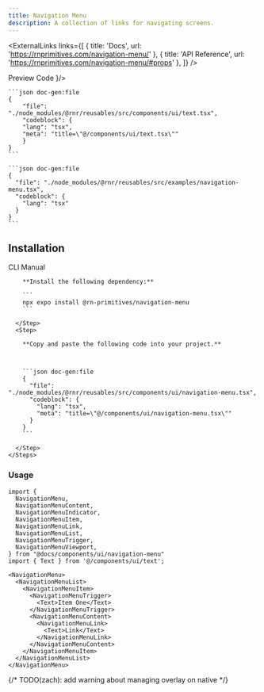 ```yaml
---
title: Navigation Menu
description: A collection of links for navigating screens.
---
```




<ExternalLinks
  links={[
    { title: 'Docs', url: 'https://rnprimitives.com/navigation-menu/' },
    { title: 'API Reference', url: 'https://rnprimitives.com/navigation-menu/#props' },
  ]}
/>

<div className="h-5"/>

<SectionTabs defaultValue="preview">
  <SectionTabsList>
    <SectionTabsTrigger value="preview">Preview</SectionTabsTrigger>
    <SectionTabsTrigger value="code">Code</SectionTabsTrigger>
  </SectionTabsList>
  <SectionTabsContent value="preview">
    <PreviewCard copyContent={navigationMenuPreview} webPreview={<NavigationMenuPreview />}/>
  </SectionTabsContent>
  <SectionTabsContent value="code">

    ```json doc-gen:file
    {
        "file": "./node_modules/@rnr/reusables/src/components/ui/text.tsx",
        "codeblock": {
        "lang": "tsx",
        "meta": "title=\"@/components/ui/text.tsx\""
        }
    }
    ```

    ```json doc-gen:file
    {
      "file": "./node_modules/@rnr/reusables/src/examples/navigation-menu.tsx",
      "codeblock": {
        "lang": "tsx"
      }
    }
    ```
  </SectionTabsContent>
</SectionTabs>


## Installation

<SectionTabs defaultValue="cli">
  <SectionTabsList>
    <SectionTabsTrigger id="cli" value="cli">CLI</SectionTabsTrigger>
    <SectionTabsTrigger id="manual" value="manual">Manual</SectionTabsTrigger>
  </SectionTabsList>
  <SectionTabsContent value="cli">
     <CommandTabs args={["add", "navigation-menu"]}/>
  </SectionTabsContent>
  <SectionTabsContent value="manual">
    <Steps> 
      <Step>
 
        **Install the following dependency:**

        ```
        npx expo install @rn-primitives/navigation-menu
        ```

      </Step>
      <Step>
 
        **Copy and paste the following code into your project.**



        ```json doc-gen:file
        {
          "file": "./node_modules/@rnr/reusables/src/components/ui/navigation-menu.tsx",
          "codeblock": {
            "lang": "tsx",
            "meta": "title=\"@/components/ui/navigation-menu.tsx\""
          }
        }
        ```
 
      </Step>
    </Steps>

  </SectionTabsContent>
</SectionTabs>

### Usage

<PortalInfoAlert />

```tsx
import {
  NavigationMenu,
  NavigationMenuContent,
  NavigationMenuIndicator,
  NavigationMenuItem,
  NavigationMenuLink,
  NavigationMenuList,
  NavigationMenuTrigger,
  NavigationMenuViewport,
} from "@docs/components/ui/navigation-menu"
import { Text } from '@/components/ui/text';

```

```tsx
<NavigationMenu>
  <NavigationMenuList>
    <NavigationMenuItem>
      <NavigationMenuTrigger>
        <Text>Item One</Text>
      </NavigationMenuTrigger>
      <NavigationMenuContent>
        <NavigationMenuLink>
          <Text>Link</Text>
        </NavigationMenuLink>
      </NavigationMenuContent>
    </NavigationMenuItem>
  </NavigationMenuList>
</NavigationMenu>
```


{/* TODO(zach): add warning about managing overlay on native */}